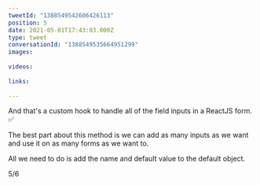 ```yaml
---
tweetId: "1388549542606426113"
position: 5
date: 2021-05-01T17:43:03.000Z
type: tweet
conversationId: "1388549535664951299"
images:
  
videos:
  
links:
  
---
```

And that's a custom hook to handle all of the field inputs in a ReactJS form. ✅ 

The best part about this method is we can add as many inputs as we want and use it on as many forms as we want to.

All we need to do is add the name and default value to the default object.

5/6
